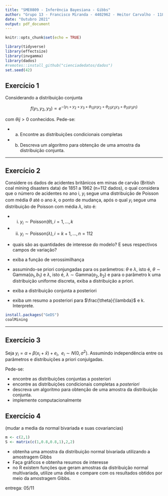 ```yaml
---
title: "SME0809 - Inferência Bayesiana - Gibbs"
author: "Grupo 13 - Francisco Miranda - 4402962 - Heitor Carvalho - 11833351"
date: "Outubro 2021"
output: pdf_document
---
```

  
  ```r
knitr::opts_chunk$set(echo = TRUE)
```
```r
library(tidyverse)
library(effectsize)
library(invgamma)
library(dados)
#remotes::install_github("cienciadedatos/dados")
set.seed(42)
```

## Exercício 1

Considerando a distribuição conjunta

$$f(y_1, y_2, y_3) \propto e^{- (y_1 + y_2 + y_3 + \theta_{12}y_1y_2 + \theta_{23}y_2y_3 + \theta_{31}y_3y_1)}$$

com $\theta{ij} > 0$ conhecidos. Pede-se:

 - (a) Encontre as distribuições condicionais completas
 
 - (b) Descreva um algoritmo para obtenção de uma amostra da distribuição conjunta.


***
 
 
## Exercício 2

Considere os dados de acidentes britânicos em minas de carvão (British coal mining disasters data) de 1851 a 1962 (n=112 dados), o qual considera que o número de acidentes no ano i, $y_i$ segue uma distribuição de Poisson com média $\theta$ até o ano $k$, o ponto de mudança, após o qual $y_i$ segue uma distribuição de Poisson com média $\lambda$, isto é:

  - i) $y_i \sim \text{Poisson}(\theta), i = 1, ..., k$
  
  - ii) $y_i \sim \text{Poisson}(\lambda), i = k+1, ..., n = 112$
  
  
  - quais são as quantidades de interesse do modelo? E seus respectivos campos de variação?
  
  - exiba a função de verossimilhança
  
  - assumindo-se priori conjungadas para os parâmetros: $\theta$ e $\lambda$, isto é, $\theta \sim \text{Gamma}(a_1, b_1)$ e $\lambda$, isto é, $\lambda \sim \text{Gamma}(a_2, b_2)$ e para o parâmetro k uma distribuição uniforme discreta, exiba a distribuição a priori.
  
  - exiba a distribuição conjunta a posteriori
  - exiba um resumo a posteriori para $\frac{\theta}{\lambda}$ e k. Interprete.
  

```r
install.packages("GeDS")
coalMining
```


***


## Exercício 3

Seja $y_i = \alpha + \beta(x_i+\bar{x}) + e_i,\ \  e_i\sim N(0,\sigma^2)$. Assumindo independência entre os parâmetros e distribuições a priori conjulgadas.

Pede-se:

 - encontre as distribuições conjuntas a posteriori
 - encontre as distribuições condicionais completas a *posteriori*
 - descreva um algoritmo para obtenção de uma amostra da distribuição conjunta.
 - implemente computacionalmente
 
 
## Exercício 4

(mudar a media da normal bivariada e suas covariancias)

```r

m <- c(2,1)
S <- matrix(c(1,0.8,0.8,1),2,2)
```

 - obtenha uma amostra da distribuição normal bivariada utilizando a amostragem Gibbs
 - Faça gráficos e obtenha resumos de interesse
 - no R existem funções que geram amostras da distribuição normal multivariada, utilize uma delas e compare com os resultados obtidos por meio da amostragem Gibbs.
 
 
 entrega: 05/11
 
